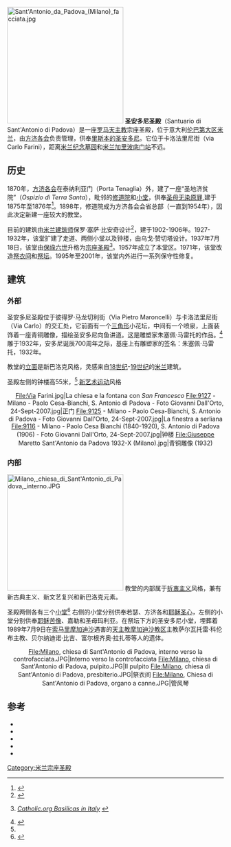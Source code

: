 [[File:Sant'Antonio_da_Padova_(Milano)_facciata.jpg|270px]]
'''圣安多尼圣殿'''（Santuario di Sant'Antonio di Padova）是一座[[罗马天主教|罗马天主教]]宗座圣殿，位于意大利[[伦巴第大区|伦巴第大区]][[米兰|米兰]]，由[[方济各会|方济各会]]负责管理，供奉[[里斯本的圣安多尼|里斯本的圣安多尼]]。它位于卡洛法里尼街（via Carlo Farini），距离[[米兰纪念墓园|米兰纪念墓园]]和[[米兰加里波底门站|米兰加里波底门站]]不远。

== 历史 ==
1870年，[[方济各会|方济各会]]在泰纳利亚门（Porta Tenaglia）外，建了一座“圣地济贫院”（''Ospizio di Terra Santa''），毗邻的[[修道院|修道院]]和[[小堂|小堂]]，供奉[[圣母无染原罪|圣母无染原罪]],建于1875年至1876年<ref>{{cite web|author=Frati Minori di Lombardia|url=http://www.fratiminori.it/conventi-frati/storia-dei-conventi/538-storia-del-convento-s-antonio-di-padova-milano|title=Storia del Convento S. Antonio di Padova - Milano|accessdate=2020-12-13|archive-date=2013-01-15|archive-url=https://web.archive.org/web/20130115100810/http://www.fratiminori.it/conventi-frati/storia-dei-conventi/538-storia-del-convento-s-antonio-di-padova-milano|dead-url=no}}</ref>。1898年，修道院成为方济各会会省总部（一直到1954年），因此决定新建一座较大的教堂。

目前的建筑由[[米兰|米兰]][[建筑师|建筑师]]保罗·塞萨·比安奇设计<ref>{{cite|author=Dizionario Biografico degli Italiani|url=http://www.treccani.it/enciclopedia/paolo-cesa-bianchi_(Dizionario-Biografico)/|title=Paolo Cesa Bianchi|accessdate=2020-12-13|archive-date=2019-04-02|archive-url=https://web.archive.org/web/20190402222144/http://www.treccani.it/enciclopedia/paolo-cesa-bianchi_(Dizionario-Biografico)/|dead-url=no}}</ref>，建于1902-1906年。1927-1932年，该堂扩建了走道、两侧小堂以及钟楼，由乌戈·赞切塔设计。1937年7月18日，该堂由[[保祿六世|保祿六世]]升格为[[宗座圣殿|宗座圣殿]]<ref>{{en}} [http://www.gcatholic.org/churches/data/basITX.htm ''Catholic.org Basilicas in Italy''] {{Wayback|url=http://www.gcatholic.org/churches/data/basITX.htm |date=20151226190014 }}</ref>。1957年成立了本堂区。1971年，该堂改造[[祭衣间|祭衣间]]和[[祭坛|祭坛]]。1995年至2001年，该堂内外进行一系列保守性修复。

== 建筑 ==
=== 外部 ===
圣安多尼圣殿位于彼得罗·马龙切利街（Via Pietro Maroncelli）与卡洛法里尼街（Via Carlo）的交汇处，它前面有一个[[三角形|三角形]]小花坛，中间有一个喷泉，上面装饰着一座青铜雕像，描绘圣安多尼向鱼讲道。这是雕塑家朱塞佩·马雷托的作品。<ref name=esterno >{{cite web|author=Basilica Santuario di Sant'Antonio di Padova a Milano|url=https://santuariosantantoniomilano.blogspot.it/2013/04/milano-santuario-di-santantonio-di_7847.html|title=Esterno (piazza, campanile, facciata)|accessdate=2020-12-13|archive-date=2018-02-16|archive-url=https://web.archive.org/web/20180216165653/http://santuariosantantoniomilano.blogspot.it/2013/04/milano-santuario-di-santantonio-di_7847.html|dead-url=no}}</ref>雕于1932年，安多尼诞辰700周年之际，基座上有雕塑家的签名：朱塞佩·马雷托，1932年。

教堂的[[立面|立面]]是新巴洛克风格，灵感来自[[18世纪|18世纪]]-[[19世纪|19世纪]]的[[米兰|米兰]]建筑。

圣殿左侧的钟楼高55米，<ref name=esterno />.[[新艺术运动|新艺术运动]]风格

<div align="center"><gallery>
File:Via Farini.jpg|La chiesa e la fontana con ''San Francesco''
File:9127 - Milano - Paolo Cesa-Bianchi, S. Antonio di Padova - Foto Giovanni Dall'Orto, 24-Sept-2007.jpg|正门
File:9125 - Milano - Paolo Cesa-Bianchi, S. Antonio di Padova - Foto Giovanni Dall'Orto, 24-Sept-2007.jpg|La finestra a serliana
File:9116 - Milano - Paolo Cesa Bianchi (1840-1920), S. Antonio di Padova (1906) - Foto Giovanni Dall'Orto, 24-Sept-2007.jpg|钟楼
File:Giuseppe Maretto Sant'Antonio da Padova 1932-X (Milano).jpg|青铜雕像 (1932)
</gallery></div>

=== 内部 ===
[[File:Milano,_chiesa_di_Sant'Antonio_di_Padova,_interno.JPG|270px]]
教堂的内部属于[[折衷主义|折衷主义]]风格，兼有新古典主义、新文艺复兴和新巴洛克元素。

圣殿两侧各有三个[[小堂|小堂]]<ref>{{cite web|author=Basilica Santuario di Sant'Antonio di Padova a Milano|url=https://santuariosantantoniomilano.blogspot.it/2013/04/milano-santuario-di-santantonio-di_4881.html|title=Le cappelle laterali|accessdate=2020-12-13|archive-date=2018-02-01|archive-url=https://web.archive.org/web/20180201200131/http://santuariosantantoniomilano.blogspot.it/2013/04/milano-santuario-di-santantonio-di_4881.html|dead-url=no}}</ref> 右侧的小堂分别供奉若瑟、方济各和[[耶稣圣心|耶稣圣心]]，左侧的小堂分别供奉[[耶穌被釘十字架|耶稣苦像]]、嘉勒和圣母玛利亚。在祭坛下方的圣安多尼小堂，埋葬着1989年7月9日在[[索马里|索马里]][[摩加迪沙|摩加迪沙]]遇害的[[天主教摩加迪沙教区|天主教摩加迪沙教区]]主教萨尔瓦托雷·科伦布主教、贝尔纳迪诺·比吉、富尔根齐奥·拉扎蒂等人的遗体。

<div align="center"><gallery>
File:Milano, chiesa di Sant'Antonio di Padova, interno verso la controfacciata.JPG|Interno verso la controfacciata
File:Milano, chiesa di Sant'Antonio di Padova, pulpito.JPG|Il pulpito
File:Milano, chiesa di Sant'Antonio di Padova, presbiterio.JPG|祭衣间
File:Milano, Chiesa di Sant'Antonio di Padova, organo a canne.JPG|管风琴
</gallery></div>

== 参考 ==
<references/>
* {{cite book|author1=Anacleto Mosconi|author2=Gabriele della Patrona|title=Santuario di S. Antonio di Padova: Milano|editor=Edizioni del Santuario parrocchia S. Antonio di Padova|location=Milano|year=[dopo il 1967]}}
* {{cite book|author=Gianni Mezzanotte|title=Giovanni Muzio. Architetture francescane|location=Milano|editor=ERIS|year=1974|id=BNI 753312|}}
* {{cite book|author=Filiberto Sabbadin OFM||title=Il Santuario di S. Antonio di Padova - Milano, Porta Volta - nel centenario della fondazione 1902-2002|editor=Edizioni del Santuario parrocchia S. Antonio di Padova|location=Milano|year=2002}}
* {{cite book|author=Diocesi di Milano|url=http://www.to.chiesadimilano.it/or4/or?uid=ADMIesy.main.index&oid=104421&uidx_28=ADMIvenues.public.L_dettaglio&idl=411&idtip=23|title=S. Antonio di Padova|4=|access-date=2020-12-13|archive-date=2013-12-05|archive-url=https://web.archive.org/web/20131205052404/http://www.to.chiesadimilano.it/or4/or?uid=ADMIesy.main.index&oid=104421&uidx_28=ADMIvenues.public.L_dettaglio&idl=411&idtip=23|dead-url=no}}
* {{cite book|author=Frati Minori di Lombardia|url=http://www.fratiminori.it/component/k2/item/12-convento-s-antonio-di-padova-milano|title=Convento di S. Antonio di Padova - Milano|4=|access-date=2020-12-13|archive-date=2013-05-20|archive-url=https://web.archive.org/web/20130520091703/http://www.fratiminori.it/component/k2/item/12-convento-s-antonio-di-padova-milano|dead-url=no}}
[[Category:米兰宗座圣殿|Category:米兰宗座圣殿]]